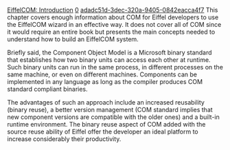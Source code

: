 [[Property:title|EiffelCOM: Introduction]]
[[Property:weight|0]]
[[Property:uuid|adadc51d-3dec-320a-9405-0842eacca4f7]]
This chapter covers enough information about COM for Eiffel developers to use the EiffelCOM wizard in an effective way. It does not cover all of COM since it would require an entire book but presents the main concepts needed to understand how to build an EiffelCOM system. 

Briefly said, the Component Object Model is a Microsoft binary standard that establishes how two binary units can access each other at runtime. Such binary units can run in the same process, in different processes on the same machine, or even on different machines. Components can be implemented in any language as long as the compiler produces COM standard compliant binaries. 

The advantages of such an approach include an increased reusability (binary reuse), a better version management (COM standard implies that new component versions are compatible with the older ones) and a built-in runtime environment. The binary reuse aspect of COM added with the source reuse ability of Eiffel offer the developer an ideal platform to increase considerably their productivity. 

{{seealso|<br/>
[[EiffelCOM Wizard|EiffelCOM wizard]]  <br/>
[[EiffelCOM Library| EiffelCOM library]]  <br/>
[[Generalities| Generalities]]  <br/>
[[COM Interfaces| COM Interfaces]]  <br/>
[[Coclass| Coclasses]]  <br/>
[[The Component Location| Component Location]]  <br/>
[[Access Type| Access Type]]  <br/>
[[Deeper into COM| Deeper into COM]]  }}




